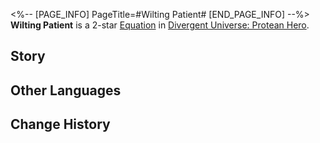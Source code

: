 <%-- [PAGE_INFO]
PageTitle=#Wilting Patient#
[END_PAGE_INFO] --%>
{{Equation Infobox
|period   = Protean Hero
|rarity   = 2
|path1    = Harmony*4
|path2    = Nihility*2
|effect   = When enemy targets take "{{Trait|Harmonize}}" DMG, additionally take 1 instance of "{{Trait|Harmonize}}" DMG equal to {{Color|h|75%}} of the original DMG. Every debuff currently on the target additionally increases this DMG by {{Color|h|2%}}, up to {{Color|h|40%}}.
|mentions = Cerces; Thanatos
}}
'''Wilting Patient''' is a 2-star [[Divergent Universe: Protean Hero/Equatoins|Equation]] in [[Divergent Universe: Protean Hero]].

==Story==
{{Description|Be grateful for your healthy body, and may you be safe from disease.<br />If you happen to encounter someone burdened with branch-like protrusions, do not approach rashly.<br />The strange disease known as the Withering Curse is rampant in the city of Raelvis.<br />Some say the afflicted have received enlightenment from Cerces,<br />whilehile others claim it as a miracle of Thanatos.<br />Yet, the sufferers neither speak the truth nor show signs of life ebbing away.<br />They merely gravitate towards each other, like withered trees seeking to form a forest.<br />No one can understand the whispers of the patients, just as no one can comprehend the murmurs of the forest breeze.<br />You may wonder what meaning remains in an already-withered life.<br />But upon reflection, isn't your life and mine withering all the same?}}
<!--
==Gameplay Notes==
* 
-->
==Other Languages==
{{Other Languages
|en   = Wilting Patient
|zhs  = 枯萎病人
|zht  = 枯萎病人
|ja   = {{Rubi|枯|か}}れる{{Rubi|病人|びょうにん}}
|ko   = 시들어버린 환자
|es   = Paciente marchito
|fr   = Patient en déclin
|ru   = Увядающий пациент
|th   = ผู้ป่วยที่เหี่ยวเฉา
|vi   = Bệnh Nhân Khô Héo
|de   = Verwelkter Patient
|id   = Wilting Patient
|pt   = Paciente Decadente
}}

==Change History==
{{Change History|3.1}}